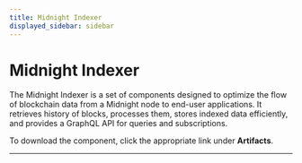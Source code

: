 ```yaml
---
title: Midnight Indexer
displayed_sidebar: sidebar
---
```


# Midnight Indexer

The Midnight Indexer is a set of components designed to optimize the flow of blockchain data from a Midnight node to end-user applications. It retrieves history of blocks, processes them, stores indexed data efficiently, and provides a GraphQL API for queries and subscriptions.

To download the component, click the appropriate link under **Artifacts**.

---




<DynamicList />
